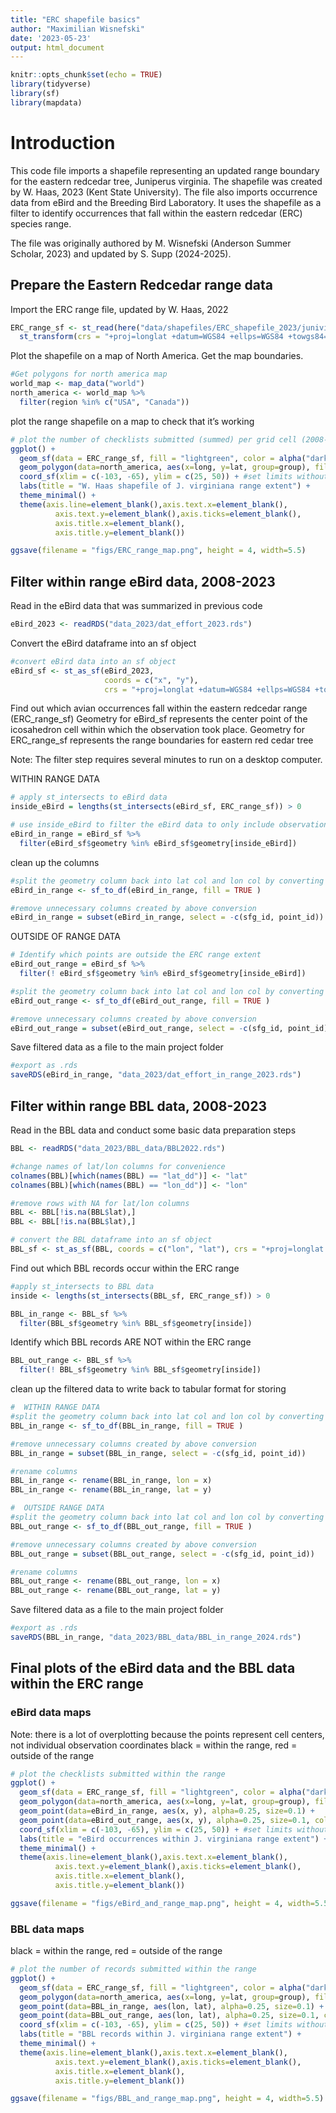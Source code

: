 ```yaml
---
title: "ERC shapefile basics"
author: "Maximilian Wisnefski"
date: '2023-05-23'
output: html_document
---
```


```r
knitr::opts_chunk$set(echo = TRUE)
library(tidyverse)
library(sf)
library(mapdata)
```

# Introduction
This code file imports a shapefile representing an updated range boundary for the eastern redcedar tree, Juniperus virginia. The shapefile was created by W. Haas, 2023 (Kent State University).
The file also imports occurrence data from eBird and the Breeding Bird Laboratory. 
It uses the shapefile as a filter to identify occurrences that fall within the eastern redcedar (ERC) species range.

The file was originally authored by M. Wisnefski (Anderson Summer Scholar, 2023) and updated by S. Supp (2024-2025).


## Prepare the Eastern Redcedar range data

Import the ERC range file, updated by W. Haas, 2022
```r
ERC_range_sf <- st_read(here("data/shapefiles/ERC_shapefile_2023/junivirg.shp"), quiet = TRUE) %>%
  st_transform(crs = "+proj=longlat +datum=WGS84 +ellps=WGS84 +towgs84=0,0,0")
```

Plot the shapefile on a map of North America.
Get the map boundaries.
```r
#Get polygons for north america map
world_map <- map_data("world")
north_america <- world_map %>%
  filter(region %in% c("USA", "Canada"))
```

plot the range shapefile on a map to check that it's working
```r
# plot the number of checklists submitted (summed) per grid cell (2008-2023)
ggplot() + 
  geom_sf(data = ERC_range_sf, fill = "lightgreen", color = alpha("darkgreen")) +
  geom_polygon(data=north_america, aes(x=long, y=lat, group=group), fill=NA, color="black") +
  coord_sf(xlim = c(-103, -65), ylim = c(25, 50)) + #set limits without distorting boundaries
  labs(title = "W. Haas shapefile of J. virginiana range extent") +
  theme_minimal() + 
  theme(axis.line=element_blank(),axis.text.x=element_blank(),
          axis.text.y=element_blank(),axis.ticks=element_blank(),
          axis.title.x=element_blank(),
          axis.title.y=element_blank())

ggsave(filename = "figs/ERC_range_map.png", height = 4, width=5.5)
```


## Filter within range eBird data, 2008-2023

Read in the eBird data that was summarized in previous code
```r
eBird_2023 <- readRDS("data_2023/dat_effort_2023.rds")
```

Convert the eBird dataframe into an sf object
```r
#convert eBird data into an sf object 
eBird_sf <- st_as_sf(eBird_2023, 
                     coords = c("x", "y"), 
                     crs = "+proj=longlat +datum=WGS84 +ellps=WGS84 +towgs84=0,0,0")
```

Find out which avian occurrences fall within the eastern redcedar range (ERC_range_sf)
Geometry for eBird_sf represents the center point of the icosahedron cell within which the observation took place.
Geometry for ERC_range_sf represents the range boundaries for eastern red cedar tree

Note: The filter step requires several minutes to run on a desktop computer.

WITHIN RANGE DATA
```r
# apply st_intersects to eBird data
inside_eBird = lengths(st_intersects(eBird_sf, ERC_range_sf)) > 0

# use inside_eBird to filter the eBird data to only include observations within ERC range extent
eBird_in_range = eBird_sf %>%
  filter(eBird_sf$geometry %in% eBird_sf$geometry[inside_eBird])
```

clean up the columns
```r
#split the geometry column back into lat col and lon col by converting sf object back to df
eBird_in_range <- sf_to_df(eBird_in_range, fill = TRUE )

#remove unnecessary columns created by above conversion
eBird_in_range = subset(eBird_in_range, select = -c(sfg_id, point_id))
```

OUTSIDE OF RANGE DATA
```r
# Identify which points are outside the ERC range extent
eBird_out_range = eBird_sf %>%
  filter(! eBird_sf$geometry %in% eBird_sf$geometry[inside_eBird])

#split the geometry column back into lat col and lon col by converting sf object back to df
eBird_out_range <- sf_to_df(eBird_out_range, fill = TRUE )

#remove unnecessary columns created by above conversion
eBird_out_range = subset(eBird_out_range, select = -c(sfg_id, point_id))
```

Save filtered data as a file to the main project folder
```r
#export as .rds
saveRDS(eBird_in_range, "data_2023/dat_effort_in_range_2023.rds")
```



## Filter within range BBL data, 2008-2023
Read in the BBL data and conduct some basic data preparation steps
```r
BBL <- readRDS("data_2023/BBL_data/BBL2022.rds")

#change names of lat/lon columns for convenience
colnames(BBL)[which(names(BBL) == "lat_dd")] <- "lat"
colnames(BBL)[which(names(BBL) == "lon_dd")] <- "lon"

#remove rows with NA for lat/lon columns
BBL <- BBL[!is.na(BBL$lat),]
BBL <- BBL[!is.na(BBL$lat),]

# convert the BBL dataframe into an sf object
BBL_sf <- st_as_sf(BBL, coords = c("lon", "lat"), crs = "+proj=longlat +datum=WGS84 +ellps=WGS84 +towgs84=0,0,0")
```

Find out which BBL records occur within the ERC range
```r
#apply st_intersects to BBL data
inside <- lengths(st_intersects(BBL_sf, ERC_range_sf)) > 0

BBL_in_range <- BBL_sf %>%
  filter(BBL_sf$geometry %in% BBL_sf$geometry[inside])
```

Identify which BBL records ARE NOT within the ERC range
```r
BBL_out_range <- BBL_sf %>%
  filter(! BBL_sf$geometry %in% BBL_sf$geometry[inside])
```

clean up the filtered data to write back to tabular format for storing
```r
#  WITHIN RANGE DATA
#split the geometry column back into lat col and lon col by converting sf object back to df
BBL_in_range <- sf_to_df(BBL_in_range, fill = TRUE )

#remove unnecessary columns created by above conversion
BBL_in_range = subset(BBL_in_range, select = -c(sfg_id, point_id))

#rename columns
BBL_in_range <- rename(BBL_in_range, lon = x)
BBL_in_range <- rename(BBL_in_range, lat = y)
```

```r
#  OUTSIDE RANGE DATA
#split the geometry column back into lat col and lon col by converting sf object back to df
BBL_out_range <- sf_to_df(BBL_out_range, fill = TRUE )

#remove unnecessary columns created by above conversion
BBL_out_range = subset(BBL_out_range, select = -c(sfg_id, point_id))

#rename columns
BBL_out_range <- rename(BBL_out_range, lon = x)
BBL_out_range <- rename(BBL_out_range, lat = y)
```

Save filtered data as a file to the main project folder
```r
#export as .rds
saveRDS(BBL_in_range, "data_2023/BBL_data/BBL_in_range_2024.rds")
```

## Final plots of the eBird data and the BBL data within the ERC range

### eBird data maps 
Note: there is a lot of overplotting because the points represent cell centers, not individual observation coordinates
black = within the range, red = outside of the range
```r
# plot the checklists submitted within the range
ggplot() + 
  geom_sf(data = ERC_range_sf, fill = "lightgreen", color = alpha("darkgreen")) +
  geom_polygon(data=north_america, aes(x=long, y=lat, group=group), fill=NA, color="black") +
  geom_point(data=eBird_in_range, aes(x, y), alpha=0.25, size=0.1) +
  geom_point(data=eBird_out_range, aes(x, y), alpha=0.25, size=0.1, col="indianred") + 
  coord_sf(xlim = c(-103, -65), ylim = c(25, 50)) + #set limits without distorting boundaries
  labs(title = "eBird occurrences within J. virginiana range extent") +
  theme_minimal() + 
  theme(axis.line=element_blank(),axis.text.x=element_blank(),
          axis.text.y=element_blank(),axis.ticks=element_blank(),
          axis.title.x=element_blank(),
          axis.title.y=element_blank())

ggsave(filename = "figs/eBird_and_range_map.png", height = 4, width=5.5)
```

### BBL data maps
black = within the range, red = outside of the range
```r
# plot the number of records submitted within the range
ggplot() + 
  geom_sf(data = ERC_range_sf, fill = "lightgreen", color = alpha("darkgreen")) +
  geom_polygon(data=north_america, aes(x=long, y=lat, group=group), fill=NA, color="black") +
  geom_point(data=BBL_in_range, aes(lon, lat), alpha=0.25, size=0.1) +
  geom_point(data=BBL_out_range, aes(lon, lat), alpha=0.25, size=0.1, col="indianred") +
  coord_sf(xlim = c(-103, -65), ylim = c(25, 50)) + #set limits without distorting boundaries
  labs(title = "BBL records within J. virginiana range extent") +
  theme_minimal() + 
  theme(axis.line=element_blank(),axis.text.x=element_blank(),
          axis.text.y=element_blank(),axis.ticks=element_blank(),
          axis.title.x=element_blank(),
          axis.title.y=element_blank())

ggsave(filename = "figs/BBL_and_range_map.png", height = 4, width=5.5)

```
